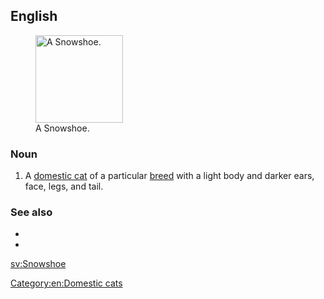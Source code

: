 {{also|snowshoe}}
==English==
[[File:SnowshoeCat.jpg|thumb|right|140px|A Snowshoe.]]

===Noun===
{{en-noun}}

# A [[domestic cat]] of a particular [[breed]] with a light body and darker ears, face, legs, and tail.

===See also===
* {{pedia|Snowshoe (cat)}}
* {{commonslite|Category:Snowshoe (cat)}}

[[Category:en:Domestic cats]]

[[sv:Snowshoe]]